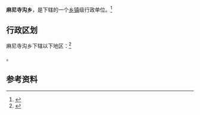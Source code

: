 {{中国乡级行政区|62/29/21/202/000}}

'''麻尼寺沟乡'''，是{{PRC admin/fullname|62/29/21/202/000|3}}下辖的一个[[乡镇|乡镇]]级行政单位。<ref>{{PRC admin/ref sgc|{{PRC admin/parent|62/29/21/202/000}}}}</ref>

== 行政区划 ==

麻尼寺沟乡下辖以下地区：<ref>{{PRC admin/ref sgc|62/29/21/202/000}}</ref>

{{PRC admin/children|62/29/21/202/000}}。

== 参考资料 ==

{{reflist}}

{{行政区划小作品}}
{{PRC admin/navcat|62/29/21/202/000}}